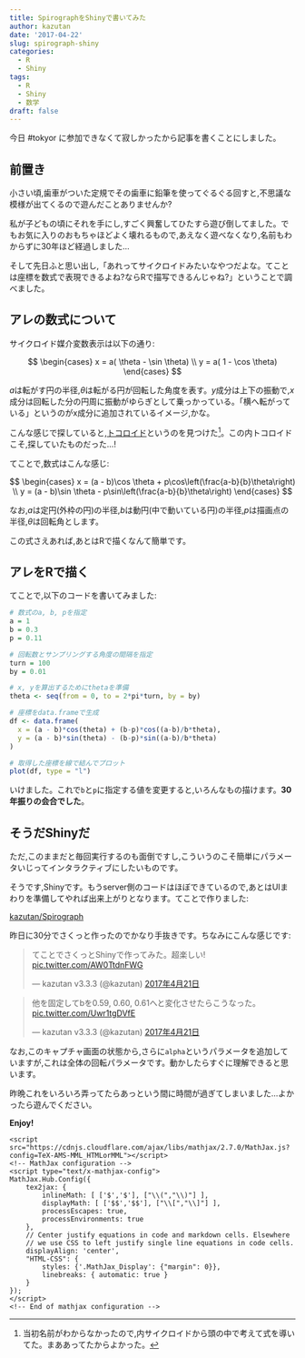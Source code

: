 ```yaml
---
title: SpirographをShinyで書いてみた
author: kazutan
date: '2017-04-22'
slug: spirograph-shiny
categories:
  - R
  - Shiny
tags:
  - R
  - Shiny
  - 数学
draft: false
---
```


今日 #tokyor に参加できなくて寂しかったから記事を書くことにしました。

## 前置き

小さい頃,歯車がついた定規でその歯車に鉛筆を使ってぐるぐる回すと,不思議な模様が出てくるので遊んだことありませんか?

私が子どもの頃にそれを手にし,すごく興奮してひたすら遊び倒してました。でもお気に入りのおもちゃほどよく壊れるもので,あえなく遊べなくなり,名前もわからずに30年ほど経過しました…

そして先日ふと思い出し,「あれってサイクロイドみたいなやつだよな。てことは座標を数式で表現できるよね?ならRで描写できるんじゃね?」ということで調べました。

## アレの数式について

サイクロイド媒介変数表示は以下の通り:

$$
\begin{cases}
x = a( \theta - \sin \theta) \\
y = a( 1 - \cos \theta) 
\end{cases}
$$

$a$は転がす円の半径,$\theta$は転がる円が回転した角度を表す。$y$成分は上下の振動で,$x$成分は回転した分の円周に振動がゆらぎとして乗っかっている。「横へ転がっている」というのがx成分に追加されているイメージ,かな。

こんな感じで探していると,[トコロイド](https://ja.wikipedia.org/wiki/%E3%83%88%E3%83%AD%E3%82%B3%E3%82%A4%E3%83%89)というのを見つけた[^1]。この内トコロイドこそ,探していたものだった…!

[^1]: 当初名前がわからなかったので,内サイクロイドから頭の中で考えて式を導いてた。まああってたからよかった。

てことで,数式はこんな感じ:

$$
\begin{cases}
x = (a - b)\cos \theta + p\cos\left(\frac{a-b}{b}\theta\right) \\
y = (a - b)\sin \theta - p\sin\left(\frac{a-b}{b}\theta\right)
\end{cases}
$$

なお,$a$は定円(外枠の円)の半径,$b$は動円(中で動いている円)の半径,$p$は描画点の半径,$\theta$は回転角とします。

この式さえあれば,あとはRで描くなんて簡単です。

## アレをRで描く

てことで,以下のコードを書いてみました:

```r
# 数式のa, b, pを指定
a = 1
b = 0.3
p = 0.11

# 回転数とサンプリングする角度の間隔を指定
turn = 100
by = 0.01

# x, yを算出するためにthetaを準備
theta <- seq(from = 0, to = 2*pi*turn, by = by)

# 座標をdata.frameで生成
df <- data.frame(
  x = (a - b)*cos(theta) + (b-p)*cos((a-b)/b*theta),
  y = (a - b)*sin(theta) - (b-p)*sin((a-b)/b*theta)
)

# 取得した座標を線で結んでプロット
plot(df, type = "l")
```

いけました。これで`b`と`p`に指定する値を変更すると,いろんなもの描けます。**30年振りの会合でした**。

## そうだShinyだ

ただ,このままだと毎回実行するのも面倒ですし,こういうのこそ簡単にパラメータいじってインタラクティブにしたいものです。

そうです,Shinyです。もうserver側のコードはほぼできているので,あとはUIまわりを準備してやれば出来上がりとなります。てことで作りました:

[kazutan/Spirograph](https://github.com/kazutan/Spirograph)

昨日に30分でさくっと作ったのでかなり手抜きです。ちなみにこんな感じです:

<blockquote class="twitter-tweet" data-conversation="none" data-lang="ja"><p lang="ja" dir="ltr">てことでさくっとShinyで作ってみた。超楽しい! <a href="https://t.co/AW0TtdnFWG">pic.twitter.com/AW0TtdnFWG</a></p>&mdash; kazutan v3.3.3 (@kazutan) <a href="https://twitter.com/kazutan/status/855399890611970048">2017年4月21日</a></blockquote>
<script async src="//platform.twitter.com/widgets.js" charset="utf-8"></script>

<blockquote class="twitter-tweet" data-lang="ja"><p lang="ja" dir="ltr">他を固定してbを0.59, 0.60, 0.61へと変化させたらこうなった。 <a href="https://t.co/Uwr1tgDVfE">pic.twitter.com/Uwr1tgDVfE</a></p>&mdash; kazutan v3.3.3 (@kazutan) <a href="https://twitter.com/kazutan/status/855409680511676416">2017年4月21日</a></blockquote>
<script async src="//platform.twitter.com/widgets.js" charset="utf-8"></script>

なお,このキャプチャ画面の状態から,さらに`alpha`というパラメータを追加していますが,これは全体の回転パラメータです。動かしたらすぐに理解できると思います。

昨晩これをいろいろ弄ってたらあっという間に時間が過ぎてしまいました…よかったら遊んでください。

**Enjoy!**

<!-- Loading mathjax macro -->
<!-- Load mathjax -->
    <script src="https://cdnjs.cloudflare.com/ajax/libs/mathjax/2.7.0/MathJax.js?config=TeX-AMS-MML_HTMLorMML"></script>
    <!-- MathJax configuration -->
    <script type="text/x-mathjax-config">
    MathJax.Hub.Config({
        tex2jax: {
            inlineMath: [ ['$','$'], ["\\(","\\)"] ],
            displayMath: [ ['$$','$$'], ["\\[","\\]"] ],
            processEscapes: true,
            processEnvironments: true
        },
        // Center justify equations in code and markdown cells. Elsewhere
        // we use CSS to left justify single line equations in code cells.
        displayAlign: 'center',
        "HTML-CSS": {
            styles: {'.MathJax_Display': {"margin": 0}},
            linebreaks: { automatic: true }
        }
    });
    </script>
    <!-- End of mathjax configuration -->